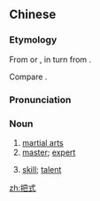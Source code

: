 ==Chinese==
{{zh-forms|alt=把勢}}

===Etymology===
From {{der|zh|mn|ᠪᠠᠭᠰᠢ||master, trainer, teacher}} or {{der|zh|mnc|ᠪᠠᡴᡧᡳ|tr=bakši||scholar}}, in turn from {{etyl|zh|zh}} {{ltc-l|博士|master}}.

Compare {{zh-l|把戲|circus tricks; cheap tricks}}.

===Pronunciation===
{{zh-pron
|m=bǎshì,tl=y
|c=baa2 sik1
|cat=n
}}

===Noun===
{{zh-noun}}

# [[martial arts]]
# [[master]]; [[expert]]
# {{lb|zh|dialectal}} [[skill]]; [[talent]]

[[zh:把式]]